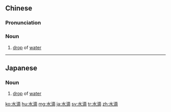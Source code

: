 ==Chinese==
{{zh-forms}}

===Pronunciation===
{{zh-pron
|m=shuǐdī
|c=seoi2 dik6
|mn=chúi-tih
|cat=n
}}

===Noun===
{{zh-noun}}

# [[drop]] of [[water]]

----

==Japanese==
{{ja-kanjitab|すい|てき|yomi=on}}

===Noun===
{{ja-noun|すいてき}}

# [[drop]] of [[water]]

[[ko:水滴]]
[[hu:水滴]]
[[mg:水滴]]
[[ja:水滴]]
[[sv:水滴]]
[[tr:水滴]]
[[zh:水滴]]